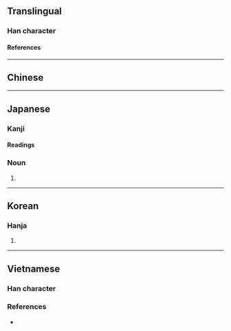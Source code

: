 {{also|函}}
{{character info/new}}
==Translingual==

===Han character===
{{Han char|rn=17|rad=凵|as=07|sn=9|four=|canj=UNRE|ids=⿶凵亟}}

====References====
{{Han ref|kx=0135.170|dkj=01830|dj=0303.130|hdz=10309.120|uh=51FE}}

----

==Chinese==
{{zh-see|函}}

----

==Japanese==

===Kanji===
{{ja-kanji|grade=|rs=凵07}}

====Readings====
{{ja-readings
|on=かん
|kun=はこ-, い-れる
}}

===Noun===
{{ja-noun|はこ}}

# {{alternative form of|箱|lang=ja}}

----

==Korean==

===Hanja===
{{ko-hanja|함}}

# {{defn|lang=ko|sort=凵07}}

----

==Vietnamese==

===Han character===
{{vi-readings|hv=hàm|sort=凵07}}

===References===
* {{R:WinVNKey:Lê Sơn Thanh}}